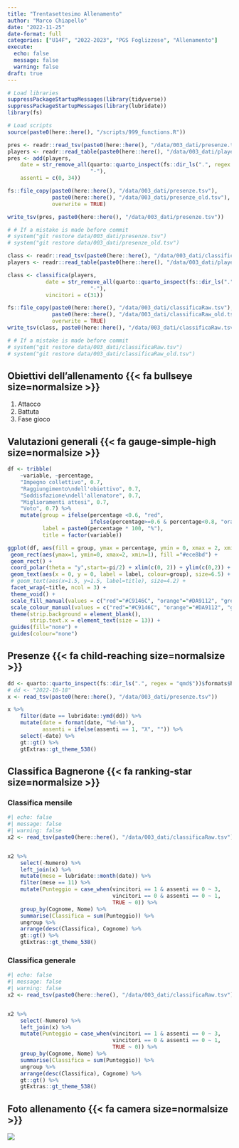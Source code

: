 ```yaml
---
title: "Trentasettesimo Allenamento"
author: "Marco Chiapello"
date: "2022-11-25"
date-format: full
categories: ["U14F", "2022-2023", "PGS Foglizzese", "Allenamento"]
execute: 
  echo: false
  message: false
  warning: false
draft: true
---
```


```r
# Load libraries
suppressPackageStartupMessages(library(tidyverse))
suppressPackageStartupMessages(library(lubridate))
library(fs)

# Load scripts
source(paste0(here::here(), "/scripts/999_functions.R"))
```

```r
pres <- readr::read_tsv(paste0(here::here(), "/data/003_dati/presenze.tsv"), show_col_types = FALSE)
players <- readr::read_table(paste0(here::here(), "/data/003_dati/players.tsv"), show_col_types = FALSE)
pres <- add(players,
    date = str_remove_all(quarto::quarto_inspect(fs::dir_ls(".", regex = "qmd$"))$formats$html$metadata$date,
                          "-"),
    assenti = c(0, 34))

fs::file_copy(paste0(here::here(), "/data/003_dati/presenze.tsv"),
              paste0(here::here(), "/data/003_dati/presenze_old.tsv"),
              overwrite = TRUE)

write_tsv(pres, paste0(here::here(), "/data/003_dati/presenze.tsv"))

# # If a mistake is made before commit
# system("git restore data/003_dati/presenze.tsv")
# system("git restore data/003_dati/presenze_old.tsv")
```

```r
class <- readr::read_tsv(paste0(here::here(), "/data/003_dati/classificaRaw.tsv"), show_col_types = FALSE)
players <- readr::read_table(paste0(here::here(), "/data/003_dati/players.tsv"), show_col_types = FALSE)

class <- classifica(players,
            date = str_remove_all(quarto::quarto_inspect(fs::dir_ls(".", regex = "qmd$"))$formats$html$metadata$date,
                          "-"),
            vincitori = c(31))

fs::file_copy(paste0(here::here(), "/data/003_dati/classificaRaw.tsv"),
              paste0(here::here(), "/data/003_dati/classificaRaw_old.tsv"),
              overwrite = TRUE)
write_tsv(class, paste0(here::here(), "/data/003_dati/classificaRaw.tsv"))

# # If a mistake is made before commit
# system("git restore data/003_dati/classificaRaw.tsv")
# system("git restore data/003_dati/classificaRaw_old.tsv")

```

## Obiettivi dell'allenamento  {{< fa bullseye size=normalsize >}}

1. Attacco
1. Battuta
1. Fase gioco

## Valutazioni generali {{< fa gauge-simple-high size=normalsize >}}

```r
df <- tribble(
    ~variable, ~percentage,
    "Impegno collettivo", 0.7,
    "Raggiungimento\ndell'obiettivo", 0.7,
    "Soddisfazione\ndell'allenatore", 0.7,
    "Miglioramenti attesi", 0.7,
    "Voto", 0.7) %>% 
    mutate(group = ifelse(percentage <0.6, "red",
                          ifelse(percentage>=0.6 & percentage<0.8, "orange","green")),
           label = paste0(percentage * 100, "%"),
           title = factor(variable))

ggplot(df, aes(fill = group, ymax = percentage, ymin = 0, xmax = 2, xmin = 1)) +
 geom_rect(aes(ymax=1, ymin=0, xmax=2, xmin=1), fill ="#ece8bd") +
 geom_rect() + 
 coord_polar(theta = "y",start=-pi/2) + xlim(c(0, 2)) + ylim(c(0,2)) +
 geom_text(aes(x = 0, y = 0, label = label, colour=group), size=6.5) +
 # geom_text(aes(x=1.5, y=1.5, label=title), size=4.2) + 
 facet_wrap(~title, ncol = 3) +
 theme_void() +
 scale_fill_manual(values = c("red"="#C9146C", "orange"="#DA9112", "green"="#129188")) +
 scale_colour_manual(values = c("red"="#C9146C", "orange"="#DA9112", "green"="#129188")) +
 theme(strip.background = element_blank(),
       strip.text.x = element_text(size = 13)) +
 guides(fill="none") +
 guides(colour="none")
```



## Presenze {{< fa child-reaching size=normalsize >}}

```r
dd <- quarto::quarto_inspect(fs::dir_ls(".", regex = "qmd$"))$formats$html$metadata$date
# dd <- "2022-10-18"
x <- read_tsv(paste0(here::here(), "/data/003_dati/presenze.tsv"))

x %>% 
    filter(date == lubridate::ymd(dd)) %>%
    mutate(date = format(date, "%d-%m"),
           assenti = ifelse(assenti == 1, "X", "")) %>% 
    select(-date) %>% 
    gt::gt() %>% 
    gtExtras::gt_theme_538() 
```



## Classifica Bagnerone {{< fa ranking-star size=normalsize >}}

### Classifica mensile
```r
#| echo: false
#| message: false
#| warning: false
x2 <- read_tsv(paste0(here::here(), "/data/003_dati/classificaRaw.tsv"))


x2 %>%
    select(-Numero) %>% 
    left_join(x) %>% 
    mutate(mese = lubridate::month(date)) %>% 
    filter(mese == 11) %>% 
    mutate(Punteggio = case_when(vincitori == 1 & assenti == 0 ~ 3,
                                 vincitori == 0 & assenti == 0 ~ 1,
                                 TRUE ~ 0)) %>% 
    group_by(Cognome, Nome) %>% 
    summarise(Classifica = sum(Punteggio)) %>% 
    ungroup %>% 
    arrange(desc(Classifica), Cognome) %>% 
    gt::gt() %>% 
    gtExtras::gt_theme_538()

```


### Classifica generale
```r
#| echo: false
#| message: false
#| warning: false
x2 <- read_tsv(paste0(here::here(), "/data/003_dati/classificaRaw.tsv"))


x2 %>%
    select(-Numero) %>% 
    left_join(x) %>% 
    mutate(Punteggio = case_when(vincitori == 1 & assenti == 0 ~ 3,
                                 vincitori == 0 & assenti == 0 ~ 1,
                                 TRUE ~ 0)) %>% 
    group_by(Cognome, Nome) %>% 
    summarise(Classifica = sum(Punteggio)) %>% 
    ungroup %>% 
    arrange(desc(Classifica), Cognome) %>% 
    gt::gt() %>% 
    gtExtras::gt_theme_538()

```


## Foto allenamento {{< fa camera size=normalsize >}}

![](image.jpeg)